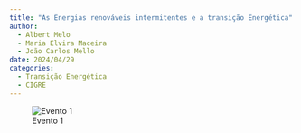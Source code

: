 ```yaml
---
title: "As Energias renováveis intermitentes e a transição Energética"
author:
  - Albert Melo
  - Maria Elvira Maceira
  - João Carlos Mello
date: 2024/04/29
categories: 
  - Transição Energética
  - CIGRE
---
```


![Evento 1](images/Evento 29-04-24.png)
